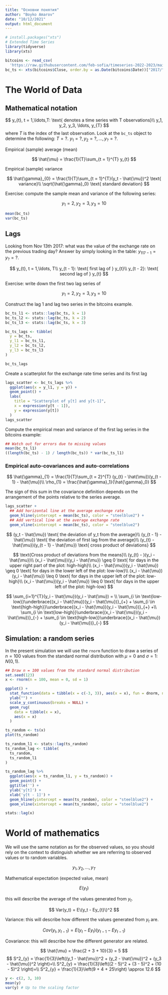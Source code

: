```yaml
---
title: "Основни понятия"
author: "Boyko Amarov"
date: "10/12/2021"
output: html_document
---
```


```r
# install.packages("xts")
# Extended Time Series
library(tidyverse)
library(xts)

bitcoins <- read_csv(
  'https://raw.githubusercontent.com/feb-sofia/timeseries-2022-2023/main/data/bitcoins.csv')
bc_ts <- xts(bitcoins$Close, order.by = as.Date(bitcoins$Date))["2017/"]
```

# The World of Data

## Mathematical notation

$$
y_{t}, t = 1,\ldots,T: \text{ denotes a time series with T observations}\\
y_1, y_2, y_3, \ldots, y_{T}
$$
where $T$ is the index of the last observation. Look at the `bc_ts` object to determine the following:  $T = ?$. $y_1 = ?, y_2 = ?, \ldots, y_{?} = ?$.


Empirical (sample) average (mean)

$$
\hat{\mu} = \frac{1}{T}\sum_{t = 1}^{T} y_{t}
$$

Empirical (sample) variance

$$
\hat{\gamma}_{0} = \frac{1}{T}\sum_{t = 1}^{T}(y_t - \hat{\mu})^2 \text{ variance}\\
\sqrt{\hat{\gamma}_0} \text{ standard deviation}
$$

Exercise: compute the sample mean and variance of the following series:

$$
y_1 = 2, y_2 = 3, y_3 = 10
$$


```r
mean(bc_ts)
var(bc_ts)
```

## Lags

Looking from Nov 13th 2017: what was the value of the exchange rate on the previous trading day? Answer
by simply looking in the table: $y_{117 - 1} = y_{?} = ?$.

$$
y_{t}, t = 1,\ldots, T\\
y_{t - 1}: \text{ first lag of } y_{t}\\
y_{t - 2}: \text{ second lag of } y_{t}
$$

Exercise: write down the first two lag series of

$$
y_1 = 2, y_2 = 3, y_3 = 10
$$

Construct the lag 1 and lag two series in the bitcoins example.

```r
bc_ts_l1 <- stats::lag(bc_ts, k = 1)
bc_ts_l2 <- stats::lag(bc_ts, k = 2)
bc_ts_l3 <- stats::lag(bc_ts, k = 3)

bc_ts_lags <- tibble(
  y = bc_ts,
  y_l1 = bc_ts_l1,
  y_l2 = bc_ts_l2,
  y_l3 = bc_ts_l3
)

bc_ts_lags
```

Create a scatterplot for the exchange rate time series and its first lag

```r
lags_scatter <- bc_ts_lags %>%
  ggplot(aes(x = y_l1, y = y)) +
  geom_point() +
  labs(
    title = "Scatterplot of y[t] and y[t-1]",
    x = expression(y[t - 1]),
    y = expression(y[t])
  )
lags_scatter
```

Compute the empirical mean and variance of the first lag series in the bitcoins example:

```r
## Watch out for errors due to missing values
mean(bc_ts_l1)
((length(bc_ts) - 1) / length(bc_ts)) * var(bc_ts_l1)
```

### Empirical auto-covariances and auto-correlations

$$
\hat{\gamma}_{1} = \frac{1}{T}\sum_{t = 2}^{T} (y_{t} - \hat{\mu})(y_{t - 1} - \hat{\mu})\\
\rho_{1} = \frac{\hat{\gamma}_1}{\hat{\gamma}_0}
$$

The sign of this sum in the covariance definition depends on the arrangement of the points relative to the
series average.

```r
lags_scatter +
  ## Add horizontal line at the average exchange rate
  geom_hline(yintercept = mean(bc_ts), color = "steelblue2") +
  ## Add vertical line at the average exchange rate
  geom_vline(xintercept = mean(bc_ts), color = "steelblue2")
```

$$
(y_t - \hat{\mu}) \text{ the deviation of y_t from the average}\\
(y_{t - 1} - \hat{\mu}) \text{ the deviation of first lag from the average}\\
(y_{t} - \hat{\mu})(y_{t - 1} - \hat{\mu}) \text{ cross product of deviations}
$$

$$
\text{Cross product of deviations from the means}\\
(y_{t} - )(y_i - \hat{\mu})\\
(x_i - \hat{\mu})(y_i - \hat{\mu}) \geq 0 \text{ for days in the upper right part of the plot: high-high}\\
(x_i - \hat{\mu})(y_i - \hat{\mu}) \geq 0 \text{ for days in the lower left of the plot: low-low}\\
(x_i - \hat{\mu})(y_i - \hat{\mu}) \leq 0 \text{ for days in the upper left of the plot: low-high}\\
(x_i - \hat{\mu})(y_i - \hat{\mu}) \leq 0 \text{ for days in the upper left of the plot: high-low}
$$

$$
\sum_{i=1}^{T}(y_i - \hat{\mu})(y_i - \hat{\mu}) = \\
\sum_{i \in \text{low-low}}\underbrace{(x_i - \hat{\mu})(y_i - \hat{\mu})}_{+} +
\sum_{i \in \text{high-high}}\underbrace{(x_i - \hat{\mu})(y_i - \hat{\mu})}_{+} +\\
\sum_{i \in \text{low-high}}\underbrace{(x_i - \hat{\mu})(y_i - \hat{\mu})}_{-} +
\sum_{i \in \text{high-low}}\underbrace{(x_i - \hat{\mu})(y_i - \hat{\mu})}_{-}
$$

## Simulation: a random series

In the present simulation we will use the `rnorm` function to draw a series of $n = 100$ values from the standard normal distribution
with $\mu = 0$ and $\sigma = 1$: $N(0, 1)$.

```r
## Draw n = 100 values from the standard normal distribution
set.seed(123)
x <- rnorm(n = 100, mean = 0, sd = 1)

ggplot() +
  stat_function(data = tibble(x = c(-3, 3)), aes(x = x), fun = dnorm, n = 101, args = list(mean = 0, sd = 1)) +
  ylab("") +
  scale_y_continuous(breaks = NULL) +
  geom_rug(
    data = tibble(x = x),
    aes(x = x)
  )
```

```r
ts_random <- ts(x)
plot(ts_random)
```


```r
ts_random_l1 <- stats::lag(ts_random)
ts_random_lag <- tibble(
  ts_random,
  ts_random_l1
)

ts_random_lag %>%
  ggplot(aes(x = ts_random_l1, y = ts_random)) +
  geom_point() +
  ggtitle('') +
  ylab('y[t]') +
  xlab('y[t - 1]') +
  geom_hline(yintercept = mean(ts_random), color = "steelblue2") +
  geom_vline(xintercept = mean(ts_random), color = "steelblue2")
```

```r
stats::lag(x)
```

# World of mathematics

We will use the same notation as for the observed values, so you should rely on the context to
distinguish whether we are referring to observed values or to random variables.

$$
y_1, y_2, \ldots, y_T
$$

Mathematical expectation (expected value, mean)

$$
E(y_t)
$$

this will describe the average of the values generated from $y_t$.

$$
Var(y_t) = E\(y_t - Ey_{t}\)^2
$$

Variance: this will describe how different the values generated from $y_t$ are.

$$
Cov(y_t, y_{t - 1}) = E(y_{t} - Ey_{t})(y_{t - 1} - Ey_{t - 1})
$$

Covariance: this will describe how the different generator are related.


$$
\hat{\mu} = \frac{2 + 3 + 10}{3} = 5
$$
$$
S^2_{y} = \frac{1}{3}\left((y_1 - \hat{\mu})^2 + (y_2 - \hat{\mu})^2 + (y_3 - \hat{\mu})^2 \right)=\\
S^2_{y} = \frac{1}{3}\left((2 - 5)^2 + (3 - 5)^2 + (10 - 5)^2 \right)=\\
S^2_{y} = \frac{1}{3}\left(9 + 4 + 25\right) \approx 12.6
$$

```r
y <- c(2, 3, 10)
mean(y)
var(y) # Up to the scaling factor
```
